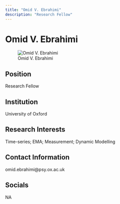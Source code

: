 ```yaml
---
title: "Omid V. Ebrahimi"
description: "Research Fellow"
---
```


# Omid V. Ebrahimi

![Omid V. Ebrahimi](files/images/%7B%7Blast_name%7D%7D.jpg)

## Position

Research Fellow

## Institution

University of Oxford

## Research Interests

Time-series; EMA; Measurement; Dynamic Modelling

## Contact Information

omid.ebrahimi@psy.ox.ac.uk

## Socials

NA